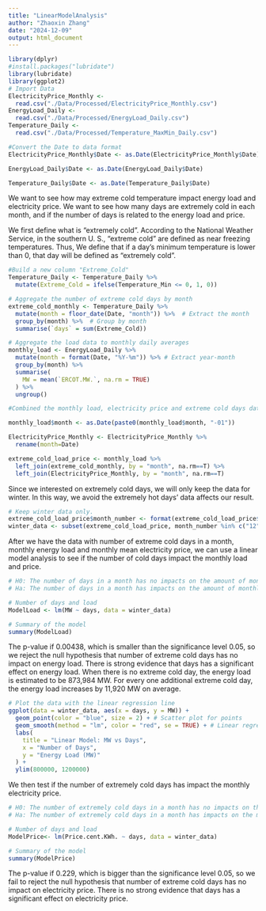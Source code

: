 ```yaml
---
title: "LinearModelAnalysis"
author: "Zhaoxin Zhang"
date: "2024-12-09"
output: html_document
---
```


```r
library(dplyr)
#install.packages("lubridate")
library(lubridate)
library(ggplot2)
# Import Data
ElectricityPrice_Monthly <-
  read.csv("./Data/Processed/ElectricityPrice_Monthly.csv")
EnergyLoad_Daily <-
  read.csv("./Data/Processed/EnergyLoad_Daily.csv")
Temperature_Daily <-
  read.csv("./Data/Processed/Temperature_MaxMin_Daily.csv")

#Convert the Date to data format
ElectricityPrice_Monthly$Date <- as.Date(ElectricityPrice_Monthly$Date)

EnergyLoad_Daily$Date <- as.Date(EnergyLoad_Daily$Date)

Temperature_Daily$Date <- as.Date(Temperature_Daily$Date)

```

We want to see how may extreme cold temperature impact energy load and electricity price. We want to see how many days are extremely cold in each month, and if the number of days is related to the energy load and price. 

We first define what is "extremely cold". According to the National Weather Service, in the southern U. S., "extreme cold" are defined as near freezing temperatures. Thus, We define that if a day's minimum temperature is lower than 0, that day will be defined as "extremely cold".

```r
#Build a new column "Extreme_Cold"
Temperature_Daily <- Temperature_Daily %>%
  mutate(Extreme_Cold = ifelse(Temperature_Min <= 0, 1, 0))

# Aggregate the number of extreme cold days by month
extreme_cold_monthly <- Temperature_Daily %>%
  mutate(month = floor_date(Date, "month")) %>%  # Extract the month
  group_by(month) %>%  # Group by month
  summarise(`days` = sum(Extreme_Cold))

# Aggregate the load data to monthly daily averages
monthly_load <- EnergyLoad_Daily %>%
  mutate(month = format(Date, "%Y-%m")) %>% # Extract year-month
  group_by(month) %>%
  summarise(
    MW = mean(`ERCOT.MW.`, na.rm = TRUE)
  ) %>%
  ungroup()

#Combined the monthly load, electricity price and extreme cold days data for the linear model. 

monthly_load$month <- as.Date(paste0(monthly_load$month, "-01"))

ElectricityPrice_Monthly <- ElectricityPrice_Monthly %>%
  rename(month=Date)

extreme_cold_load_price <- monthly_load %>%
  left_join(extreme_cold_monthly, by = "month", na.rm==T) %>%
  left_join(ElectricityPrice_Monthly, by = "month", na.rm==T)
```

Since we interested on extremely cold days, we will only keep the data for winter. In this way, we avoid the extremely hot days' data affects our result. 
```r
# Keep winter data only.
extreme_cold_load_price$month_number <- format(extreme_cold_load_price$month, "%m")
winter_data <- subset(extreme_cold_load_price, month_number %in% c("12", "01", "02"))
```

After we have the data with number of extreme cold days in a month, monthly energy load and monthly mean electricity price, we can use a linear model analysis to see if the number of cold days impact the monthly load and price.
```r
# H0: The number of days in a month has no impacts on the amount of monthly energy load
# Ha: The number of days in a month has impacts on the amount of monthly energy load

# Number of days and load
ModelLoad <- lm(MW ~ days, data = winter_data)

# Summary of the model
summary(ModelLoad)
```

The p-value if 0.00438, which is smaller than the significance level 0.05, so we reject the null hypothesis that number of extreme cold days has no impact on energy load. There is strong evidence that days has a significant effect on energy load. When there is no extreme cold day, the energy load is estimated to be 873,984 MW. For every one additional extreme cold day, 
the energy load increases by 11,920 MW on average.

```r
# Plot the data with the linear regression line
ggplot(data = winter_data, aes(x = days, y = MW)) +
  geom_point(color = "blue", size = 2) + # Scatter plot for points
  geom_smooth(method = "lm", color = "red", se = TRUE) + # Linear regression line with confidence interval
  labs(
    title = "Linear Model: MW vs Days",
    x = "Number of Days",
    y = "Energy Load (MW)"
  ) +
  ylim(800000, 1200000)
```

We then test if the number of extremely cold days has impact the monthly electricity price. 

```r
# H0: The number of extremely cold days in a month has no impacts on the monthly electricity price
# Ha: The number of extremely cold days in a month has impacts on the monthly electricity price

# Number of days and load
ModelPrice<- lm(Price.cent.KWh. ~ days, data = winter_data)

# Summary of the model
summary(ModelPrice)
```
The p-value if 0.229, which is bigger than the significance level 0.05, so we fail to reject the null hypothesis that number of extreme cold days has no impact on electricity price. There is no strong evidence that days has a significant effect on electricity price.

